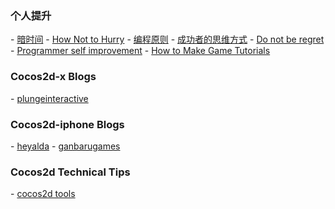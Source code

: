=== 个人提升 ===

- [[暗时间]]
- [[How Not to Hurry]]
- [[编程原则]]
- [[成功者的思维方式]]
- [[Do not be regret]]
- [[Programmer self improvement]]
- [[How to Make Game Tutorials]]

=== Cocos2d-x Blogs ===

- [[http://www.plungeinteractive.com/blog/|plungeinteractive]]


=== Cocos2d-iphone Blogs ===

- [[http://heyalda.com/drawing-with-opengl-es-2-0-in-cocos2d-2-0/|heyalda]]
- [[ http://ganbarugames.com/2011/07/cocos2d-game-center/|ganbarugames]]

=== Cocos2d Technical Tips ===

- [[http://www.cocos2d-iphone.org/forum/topic/50674|cocos2d tools]]
